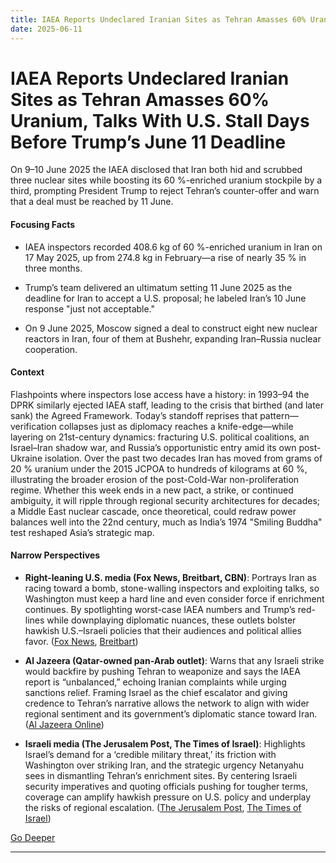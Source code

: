 ```yaml
---
title: IAEA Reports Undeclared Iranian Sites as Tehran Amasses 60% Uranium, Talks With U.S. Stall Days Before Trump’s June 11 Deadline
date: 2025-06-11
---
```


# IAEA Reports Undeclared Iranian Sites as Tehran Amasses 60% Uranium, Talks With U.S. Stall Days Before Trump’s June 11 Deadline

On 9–10 June 2025 the IAEA disclosed that Iran both hid and scrubbed three nuclear sites while boosting its 60 %-enriched uranium stockpile by a third, prompting President Trump to reject Tehran’s counter-offer and warn that a deal must be reached by 11 June.

#### Focusing Facts

- IAEA inspectors recorded 408.6 kg of 60 %-enriched uranium in Iran on 17 May 2025, up from 274.8 kg in February—a rise of nearly 35 % in three months.

- Trump’s team delivered an ultimatum setting 11 June 2025 as the deadline for Iran to accept a U.S. proposal; he labeled Iran’s 10 June response "just not acceptable."

- On 9 June 2025, Moscow signed a deal to construct eight new nuclear reactors in Iran, four of them at Bushehr, expanding Iran–Russia nuclear cooperation.

#### Context

Flashpoints where inspectors lose access have a history: in 1993–94 the DPRK similarly ejected IAEA staff, leading to the crisis that birthed (and later sank) the Agreed Framework. Today’s standoff reprises that pattern—verification collapses just as diplomacy reaches a knife-edge—while layering on 21st-century dynamics: fracturing U.S. political coalitions, an Israel–Iran shadow war, and Russia’s opportunistic entry amid its own post-Ukraine isolation. Over the past two decades Iran has moved from grams of 20 % uranium under the 2015 JCPOA to hundreds of kilograms at 60 %, illustrating the broader erosion of the post-Cold-War non-proliferation regime. Whether this week ends in a new pact, a strike, or continued ambiguity, it will ripple through regional security architectures for decades; a Middle East nuclear cascade, once theoretical, could redraw power balances well into the 22nd century, much as India’s 1974 "Smiling Buddha" test reshaped Asia’s strategic map.

#### Narrow Perspectives

- **Right-leaning U.S. media (Fox News, Breitbart, CBN)**: Portrays Iran as racing toward a bomb, stone-walling inspectors and exploiting talks, so Washington must keep a hard line and even consider force if enrichment continues. By spotlighting worst-case IAEA numbers and Trump’s red-lines while downplaying diplomatic nuances, these outlets bolster hawkish U.S.–Israeli policies that their audiences and political allies favor. ([Fox News](https://www.foxnews.com/world/uns-nuclear-watchdog-warns-its-unable-entirely-confirm-irans-program-entirely-peaceful), [Breitbart](https://www.breitbart.com/middle-east/2025/06/09/u-n-watchdog-iran-kept-secret-nuclear-sites-tried-to-sanitize-the-locations-for-inspectors/))

- **Al Jazeera (Qatar-owned pan-Arab outlet)**: Warns that any Israeli strike would backfire by pushing Tehran to weaponize and says the IAEA report is “unbalanced,” echoing Iranian complaints while urging sanctions relief. Framing Israel as the chief escalator and giving credence to Tehran’s narrative allows the network to align with wider regional sentiment and its government’s diplomatic stance toward Iran. ([Al Jazeera Online](https://www.aljazeera.com/news/2025/6/9/israeli-attack-could-drive-iran-to-seek-nuclear-weapons-warns-iaea-chief))

- **Israeli media (The Jerusalem Post, The Times of Israel)**: Highlights Israel’s demand for a ‘credible military threat,’ its friction with Washington over striking Iran, and the strategic urgency Netanyahu sees in dismantling Tehran’s enrichment sites. By centering Israeli security imperatives and quoting officials pushing for tougher terms, coverage can amplify hawkish pressure on U.S. policy and underplay the risks of regional escalation. ([The Jerusalem Post](https://www.jpost.com/middle-east/iran-news/article-857124), [The Times of Israel](https://www.timesofisrael.com/trump-speaks-with-netanyahu-stresses-us-wants-iran-deal-so-theres-no-destruction-and-death/))


[Go Deeper](https://www.perplexity.ai/search?q=IAEA+Reports+Undeclared+Iranian+Sites+as+Tehran+Amasses+60%25+Uranium%2C+Talks+With+U.S.+Stall+Days+Before+Trump%E2%80%99s+June+11+Deadline)

---

<a id='eus-18th-russia-sanctions-package-slashes-oil-cap-to-45-and-outlaws-nord-stream-dealings'></a>
